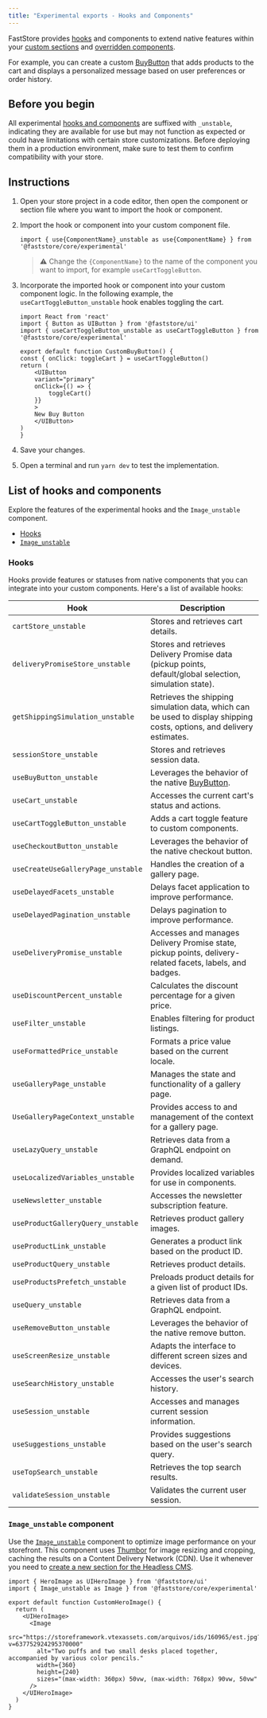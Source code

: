 ```yaml
---
title: "Experimental exports - Hooks and Components"
---
```


FastStore provides [hooks](#list-of-hooks-and-components) and components to extend native features within your [custom sections](https://developers.vtex.com/docs/guides/faststore/building-sections-creating-a-new-section) and [overridden components](https://developers.vtex.com/docs/guides/faststore/overrides-overview).

For example, you can create a custom [BuyButton](https://developers.vtex.com/docs/guides/faststore/molecules-buy-button) that adds products to the cart and displays a personalized message based on user preferences or order history.

## Before you begin

All experimental [hooks and components](#list-of-hooks-and-components) are suffixed with `_unstable`, indicating they are available for use but may not function as expected or could have limitations with certain store customizations. Before deploying them in a production environment, make sure to test them to confirm compatibility with your store.

## Instructions

1. Open your store project in a code editor, then open the component or section file where you want to import the hook or component.
2. Import the hook or component into your custom component file.

    ```tsx
    import { use{ComponentName}_unstable as use{ComponentName} } from '@faststore/core/experimental'
    ```

    > ⚠️ Change the `{ComponentName}` to the name of the component you want to import, for example `useCartToggleButton`.

3. Incorporate the imported hook or component into your custom component logic. In the following example, the `useCartToggleButton_unstable` hook enables toggling the cart.

    ```tsx mark=3
    import React from 'react'
    import { Button as UIButton } from '@faststore/ui'
    import { useCartToggleButton_unstable as useCartToggleButton } from '@faststore/core/experimental'

    export default function CustomBuyButton() {
    const { onClick: toggleCart } = useCartToggleButton()
    return (
        <UIButton
        variant="primary"
        onClick={() => {
            toggleCart()
        }}
        >
        New Buy Button
        </UIButton>
    )
    }
    ```

4. Save your changes.
5. Open a terminal and run `yarn dev` to test the implementation.

## List of hooks and components

Explore the features of the experimental hooks and the `Image_unstable` component.

- [Hooks](#hooks)
- [`Image_unstable`](#image_unstable-component)

### Hooks

Hooks provide features or statuses from native components that you can integrate into your custom components. Here's a list of available hooks:

|Hook|Description|
|--------|--------------|
|`cartStore_unstable`|Stores and retrieves cart details.|
|`deliveryPromiseStore_unstable`|Stores and retrieves Delivery Promise data (pickup points, default/global selection, simulation state).|
|`getShippingSimulation_unstable`|Retrieves the shipping simulation data, which can be used to display shipping costs, options, and delivery estimates.|
|`sessionStore_unstable`|Stores and retrieves session data.|
|`useBuyButton_unstable`|Leverages the behavior of the native [BuyButton](https://developers.vtex.com/docs/guides/faststore/molecules-buy-button).|
|`useCart_unstable`|Accesses the current cart's status and actions.|
|`useCartToggleButton_unstable`|Adds a cart toggle feature to custom components.|
|`useCheckoutButton_unstable`|Leverages the behavior of the native checkout button.|
|`useCreateUseGalleryPage_unstable`|Handles the creation of a gallery page.|
|`useDelayedFacets_unstable`|Delays facet application to improve performance.|
|`useDelayedPagination_unstable`|Delays pagination to improve performance.|
|`useDeliveryPromise_unstable`|Accesses and manages Delivery Promise state, pickup points, delivery-related facets, labels, and badges.|
|`useDiscountPercent_unstable`|Calculates the discount percentage for a given price.|
|`useFilter_unstable`|Enables filtering for product listings.|
|`useFormattedPrice_unstable`|Formats a price value based on the current locale.|
|`useGalleryPage_unstable`|Manages the state and functionality of a gallery page.|
|`UseGalleryPageContext_unstable`|Provides access to and management of the context for a gallery page.|
|`useLazyQuery_unstable`|Retrieves data from a GraphQL endpoint on demand.|
|`useLocalizedVariables_unstable`|Provides localized variables for use in components.|
|`useNewsletter_unstable`|Accesses the newsletter subscription feature.|
|`useProductGalleryQuery_unstable`|Retrieves product gallery images.|
|`useProductLink_unstable`|Generates a product link based on the product ID.|
|`useProductQuery_unstable`|Retrieves product details.|
|`useProductsPrefetch_unstable`|Preloads product details for a given list of product IDs.|
|`useQuery_unstable`|Retrieves data from a GraphQL endpoint.|
|`useRemoveButton_unstable`|Leverages the behavior of the native remove button.|
|`useScreenResize_unstable`|Adapts the interface to different screen sizes and devices.|
|`useSearchHistory_unstable`|Accesses the user's search history.|
|`useSession_unstable`|Accesses and manages current session information.|
|`useSuggestions_unstable`|Provides suggestions based on the user's search query.|
|`useTopSearch_unstable`|Retrieves the top search results.|
|`validateSession_unstable`|Validates the current user session.|

### `Image_unstable` component

Use the [`Image_unstable`](https://github.com/vtex/faststore/blob/105a8b2f69ffd8438532d7c9eb959ed26a567675/packages/core/src/components/ui/Image/Image.tsx) component to optimize image performance on your storefront. This component uses [Thumbor](https://www.thumbor.org/) for image resizing and cropping, caching the results on a Content Delivery Network (CDN). Use it whenever you need to [create a new section for the Headless CMS](https://developers.vtex.com/docs/guides/faststore/building-sections-creating-a-new-section).

```tsx mark=2
import { HeroImage as UIHeroImage } from '@faststore/ui'
import { Image_unstable as Image } from '@faststore/core/experimental'

export default function CustomHeroImage() {
  return (
    <UIHeroImage>
      <Image
        src="https://storeframework.vtexassets.com/arquivos/ids/160965/est.jpg?v=637752924295370000"
        alt="Two puffs and two small desks placed together, accompanied by various color pencils."
        width={360}
        height={240}
        sizes="(max-width: 360px) 50vw, (max-width: 768px) 90vw, 50vw"
      />
    </UIHeroImage>
  )
}
```
